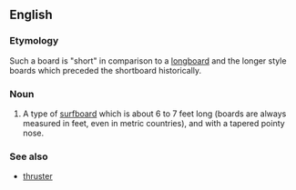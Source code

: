 ==English==
{{wikipedia}}

===Etymology===
Such a board is "short" in comparison to a [[longboard]] and the longer style boards which preceded the shortboard historically.

===Noun===
{{en-noun}}
# {{context|surfing|lang=en}} A type of [[surfboard]] which is about 6 to 7 feet long (boards are always measured in feet, even in metric countries), and with a tapered pointy nose.

===See also===
* [[thruster]]